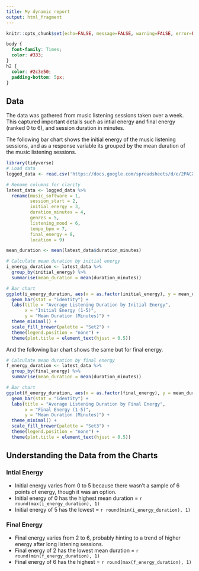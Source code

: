 ---
title: My dynamic report
output: html_fragment
---

```{r setup, include=FALSE}
knitr::opts_chunk$set(echo=FALSE, message=FALSE, warning=FALSE, error=FALSE)

```

```{css}

body {
  font-family: Times;
  color: #333;
}
h2 {
  color: #2c3e50;
  padding-bottom: 5px;
}

```


## Data 

The data was gathered from music listening sessions taken over a week. This captured important details such as intial energy and final energy (ranked 0 to 6), and session duration in minutes.

The following bar chart shows the initial energy of the music listening sessions, and as a response variable its grouped by  the mean duration of the music listening sessions.


```{r}
library(tidyverse)
# Load data
logged_data <- read.csv('https://docs.google.com/spreadsheets/d/e/2PACX-1vRtn8ewxlbvlcvY-O4AXnk8f4c_0nmjhQxei9uqpwI83h2H6yI89d4ROVpfmEUrgQXyuugoGz3At83d/pub?output=csv')

# Rename columns for clarity
latest_data <- logged_data %>% 
  rename(music_software = 1,
         session_start = 2,
         initial_energy = 3,
         duration_minutes = 4,
         genres = 5,
         listening_mood = 6,
         tempo_bpm = 7,
         final_energy = 8,
         location = 9)

mean_duration <- mean(latest_data$duration_minutes)

# Calculate mean duration by initial energy
i_energy_duration <- latest_data %>%
  group_by(initial_energy) %>%
  summarise(mean_duration = mean(duration_minutes))

# Bar chart
ggplot(i_energy_duration, aes(x = as.factor(initial_energy), y = mean_duration, fill = as.factor(initial_energy))) +
  geom_bar(stat = "identity") +
  labs(title = "Average Listening Duration by Initial Energy",
       x = "Initial Energy (1-5)",
       y = "Mean Duration (Minutes)") +
  theme_minimal() +
  scale_fill_brewer(palette = "Set2") +
  theme(legend.position = "none") +
  theme(plot.title = element_text(hjust = 0.5))

```

And the following bar chart shows the same but for final energy.

```{r}

# Calculate mean duration by final energy
f_energy_duration <- latest_data %>%
  group_by(final_energy) %>%
  summarise(mean_duration = mean(duration_minutes))

# Bar chart
ggplot(f_energy_duration, aes(x = as.factor(final_energy), y = mean_duration, fill = as.factor(final_energy))) +
  geom_bar(stat = "identity") +
  labs(title = "Average Listening Duration by Final Energy",
       x = "Final Energy (1-5)",
       y = "Mean Duration (Minutes)") +
  theme_minimal() +
  scale_fill_brewer(palette = "Set3") +
  theme(legend.position = "none") +
  theme(plot.title = element_text(hjust = 0.5))
```


## Understanding the Data from the Charts

### Intial Energy

* Initial energy varies from 0 to 5 because there wasn't a sample
of 6 points of energy, though it was an option.
* Initial energy of 0 has the highest mean duration = `r round(max(i_energy_duration), 1)`
* Initial energy of 5 has the lowest = `r round(min(i_energy_duration), 1)`



### Final Energy 

* Final energy varies from 2 to 6, probably hinting to a trend 
of higher energy after long listening sessions.
* Final energy of 2 has the lowest mean duration = `r round(min(f_energy_duration), 1)`
* Final energy of 6 has the highest = `r round(max(f_energy_duration), 1)`


